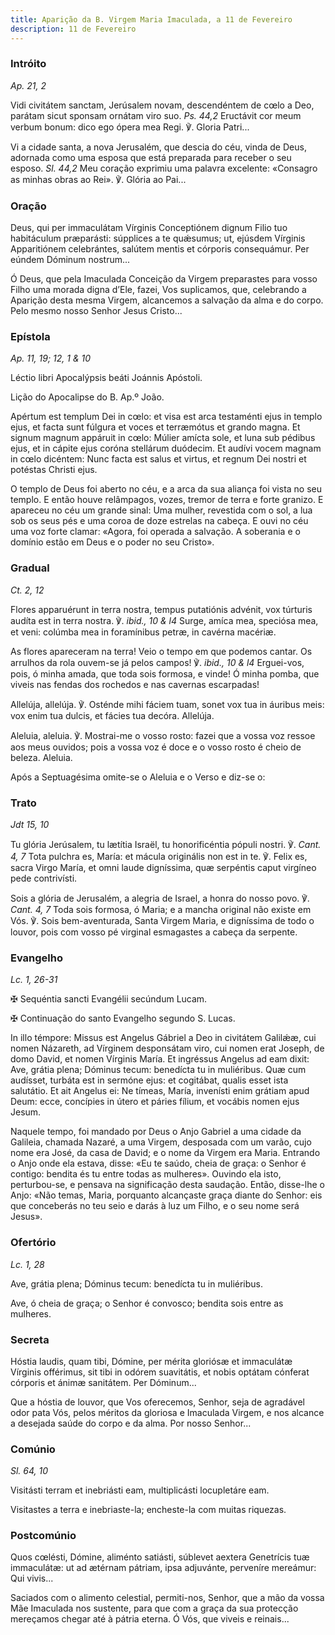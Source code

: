```yaml
---
title: Aparição da B. Virgem Maria Imaculada, a 11 de Fevereiro
description: 11 de Fevereiro
---
```


### Intróito

<em>Ap. 21, 2</em>

<div class="side-by-side not-content">

Vidi civitátem sanctam, Jerúsalem novam, descendéntem de cœlo a Deo, parátam sicut sponsam ornátam viro suo. <em>Ps. 44,2</em> Eructávit cor meum verbum bonum: dico ego ópera mea Regi. ℣. Gloria Patri...

Vi a cidade santa, a nova Jerusalém, que descia do céu, vinda de Deus, adornada como uma esposa que está preparada para receber o seu esposo. <em>Sl. 44,2</em> Meu coração exprimiu uma palavra excelente: «Consagro as minhas obras ao Rei». ℣. Glória ao Pai...

</div>

### Oração

<div class="side-by-side not-content">

Deus, qui per immaculátam Vírginis Conceptiónem dignum Filio tuo habitáculum præparásti: súpplices a te quǽsumus; ut, ejúsdem Vírginis Apparitiónem celebrántes, salútem mentis et córporis consequámur. Per eúndem Dóminum nostrum...

Ó Deus, que pela Imaculada Conceição da Virgem preparastes para vosso Filho uma morada digna d’Ele, fazei, Vos suplicamos, que, celebrando a Aparição desta mesma Virgem, alcancemos a salvação da alma e do corpo. Pelo mesmo nosso Senhor Jesus Cristo...

</div>

### Epístola

<em>Ap. 11, 19; 12, 1 & 10</em>

<div class="side-by-side not-content">

Léctio libri Apocalýpsis beáti Joánnis Apóstoli.

Lição do Apocalipse do B. Ap.º João.

Apértum est templum Dei in cœlo: et visa est arca testaménti ejus in templo ejus, et facta sunt fúlgura et voces et terræmótus et grando magna. Et signum magnum appáruit in cœlo: Múlier amícta sole, et luna sub pédibus ejus, et in cápite ejus coróna stellárum duódecim. Et audívi vocem magnam in cœlo dicéntem: Nunc facta est salus et virtus, et regnum Dei nostri et potéstas Christi ejus.

O templo de Deus foi aberto no céu, e a arca da sua aliança foi vista no seu templo. E então houve relâmpagos, vozes, tremor de terra e forte granizo. E apareceu no céu um grande sinal: Uma mulher, revestida com o sol, a lua sob os seus pés e uma coroa de doze estrelas na cabeça. E ouvi no céu uma voz forte clamar: «Agora, foi operada a salvação. A soberania e o domínio estão em Deus e o poder no seu Cristo».

</div>

### Gradual

<em>Ct. 2, 12</em>

<div class="side-by-side not-content">

Flores apparuérunt in terra nostra, tempus putatiónis advénit, vox túrturis audíta est in terra nostra. ℣. <em>ibid., 10 & l4</em> Surge, amíca mea, speciósa mea, et veni: colúmba mea in foramínibus petræ, in cavérna macériæ.

As flores apareceram na terra! Veio o tempo em que podemos cantar. Os arrulhos da rola ouvem-se já pelos campos! ℣. <em>ibid., 10 & l4</em> Erguei-vos, pois, ó minha amada, que toda sois formosa, e vinde! Ó minha pomba, que viveis nas fendas dos rochedos e nas cavernas escarpadas!

Allelúja, allelúja. ℣. Osténde mihi fáciem tuam, sonet vox tua in áuribus meis: vox enim tua dulcis, et fácies tua decóra. Allelúja.

Aleluia, aleluia. ℣. Mostrai-me o vosso rosto: fazei que a vossa voz ressoe aos meus ouvidos; pois a vossa voz é doce e o vosso rosto é cheio de beleza. Aleluia.

</div>

<aside>Após a Septuagésima omite-se o Aleluia e o Verso e diz-se o:</aside>

### Trato

<em>Jdt 15, 10</em>

<div class="side-by-side not-content">

Tu glória Jerúsalem, tu lætítia Israël, tu honorificéntia pópuli nostri. ℣. <em>Cant. 4, 7</em> Tota pulchra es, María: et mácula originális non est in te. ℣. Felix es, sacra Virgo María, et omni laude digníssima, quæ serpéntis caput virgíneo pede contrivísti.

Sois a glória de Jerusalém, a alegria de Israel, a honra do nosso povo. ℣. <em>Cant. 4, 7</em> Toda sois formosa, ó Maria; e a mancha original não existe em Vós. ℣. Sois bem-aventurada, Santa Virgem Maria, e digníssima de todo o louvor, pois com vosso pé virginal esmagastes a cabeça da serpente.

</div>

### Evangelho

<em>Lc. 1, 26-31</em>

<div class="side-by-side not-content">

<span class="cross text-red-500">✠</span> Sequéntia sancti Evangélii secúndum Lucam.

<span class="cross text-red-500">✠</span> Continuação do santo Evangelho segundo S. Lucas.

In illo témpore: Missus est Angelus Gábriel a Deo in civitátem Galilǽæ, cui nomen Názareth, ad Vírginem desponsátam viro, cui nomen erat Joseph, de domo David, et nomen Vírginis María. Et ingréssus Angelus ad eam dixit: Ave, grátia plena; Dóminus tecum: benedícta tu in muliéribus. Quæ cum audísset, turbáta est in sermóne ejus: et cogitábat, qualis esset ista salutátio. Et ait Angelus ei: Ne tímeas, María, invenísti enim grátiam apud Deum: ecce, concípies in útero et páries fílium, et vocábis nomen ejus Jesum.

Naquele tempo, foi mandado por Deus o Anjo Gabriel a uma cidade da Galileia, chamada Nazaré, a uma Virgem, desposada com um varão, cujo nome era José, da casa de David; e o nome da Virgem era Maria. Entrando o Anjo onde ela estava, disse: «Eu te saúdo, cheia de graça: o Senhor é contigo: bendita és tu entre todas as mulheres». Ouvindo ela isto, perturbou-se, e pensava na significação desta saudação. Então, disse-lhe o Anjo: «Não temas, Maria, porquanto alcançaste graça diante do Senhor: eis que conceberás no teu seio e darás à luz um Filho, e o seu nome será Jesus».

</div>

### Ofertório

<em>Lc. 1, 28</em>

<div class="side-by-side not-content">

Ave, grátia plena; Dóminus tecum: benedícta tu in muliéribus.

Ave, ó cheia de graça; o Senhor é convosco; bendita sois entre as mulheres.

</div>

### Secreta

<div class="side-by-side not-content">

Hóstia laudis, quam tibi, Dómine, per mérita gloriósæ et immaculátæ Vírginis offérimus, sit tibi in odórem suavitátis, et nobis optátam cónferat córporis et ánimæ sanitátem. Per Dóminum...

Que a hóstia de louvor, que Vos oferecemos, Senhor, seja de agradável odor pata Vós, pelos méritos da gloriosa e Imaculada Virgem, e nos alcance a desejada saúde do corpo e da alma. Por nosso Senhor...

</div>

### Comúnio

<em>Sl. 64, 10</em>

<div class="side-by-side not-content">

Visitásti terram et inebriásti eam, multiplicásti locupletáre eam.

Visitastes a terra e inebriaste-la; encheste-la com muitas riquezas.

</div>

### Postcomúnio

<div class="side-by-side not-content">

Quos cœlésti, Dómine, aliménto satiásti, súblevet aextera Genetrícis tuæ immaculátæ: ut ad ætérnam pátriam, ipsa adjuvánte, perveníre mereámur: Qui vivis...

Saciados com o alimento celestial, permiti-nos, Senhor, que a mão da vossa Mãe Imaculada nos sustente, para que com a graça da sua protecção mereçamos chegar até à pátria eterna. Ó Vós, que viveis e reinais...

</div>
